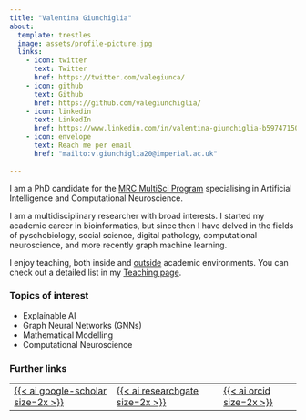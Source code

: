```yaml
---
title: "Valentina Giunchiglia"
about:
  template: trestles
  image: assets/profile-picture.jpg
  links:
    - icon: twitter
      text: Twitter
      href: https://twitter.com/valegiunca/
    - icon: github
      text: Github
      href: https://github.com/valegiunchiglia/
    - icon: linkedin
      text: LinkedIn
      href: https://www.linkedin.com/in/valentina-giunchiglia-b59747150/
    - icon: envelope
      text: Reach me per email
      href: "mailto:v.giunchiglia20@imperial.ac.uk"
      
---
```


I am a PhD candidate for the [MRC MultiSci Program](https://www.imperial.ac.uk/multisci-mrc-dtp/) specialising in Artificial Intelligence and Computational Neuroscience.

I am a multidisciplinary researcher with broad interests. 
I started my academic career in bioinformatics, but since then I have delved in the fields
of pyschobiology, social science, digital pathology, computational neuroscience, and more recently graph machine learning.

I enjoy teaching, both inside and [outside](https://girlswhoml.com/) academic environments.
You can check out a detailed list in my [Teaching page](/teaching.qmd).


### Topics of interest

- Explainable AI
- Graph Neural Networks (GNNs)
- Mathematical Modelling
- Computational Neuroscience


### Further links

<table width="60%" align="center">
    <tr>
        <td>
            <a href="https://scholar.google.com/citations?user=p87Sl34AAAAJ&hl=en"> {{< ai google-scholar size=2x >}} </a>
        </td>
        <td>
            <a href="https://www.researchgate.net/profile/Valentina-Giunchiglia"> {{< ai researchgate size=2x >}} </a>
        </td>
        <td>
            <a href="https://orcid.org/0000-0002-2165-7840"> {{< ai orcid size=2x >}} </a>
        </td>
    </tr>
</table>
